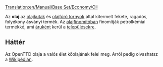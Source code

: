 [[Translation:en/Manual/Base Set/Economy/Oil]]

{{hu/Rakomány|név=Olaj
|kép=Oil.png
|termeli=[[hu/Manual/Base Set/Economy/Olajkút|olajkút]] mindhárom valós éghajlaton, valamint [[hu/Manual/Base Set/Economy/Olajfúró torony|olajfúró torony]] mérsékelt éghajlaton 
|fogadja=[[hu/Manual/Base Set/Economy/Olajfinomító|olajfinomító]] mindhárom valós éghajlaton
}}

Az '''olaj''' az [[hu/Manual/Base Set/Economy/Olajkút|olajkutak]] és [[hu/Manual/Base Set/Economy/Olajfinomító|olajfúró tornyok]] által kitermelt fekete, ragadós, folyékony ásványi termék.  Az [[hu/Manual/Base Set/Economy/Olajfinomító|olajfinomítóban]] finomítják petrolkémiai termékké, ami [[hu/Manual/Base Set/Economy/Áru|áruként]] kerül a [[hu/Manual/Települések|településekre]].

==Háttér==
Az OpenTTD olaja a valós élet kőolajának felel meg. Arról pedig olvashatsz a [http://hu.wikipedia.org/wiki/Kőolaj Wikipédián].

{{hu/Navbox Rakomány}}
